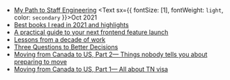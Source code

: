 - [My Path to Staff Engineering](https://staffeng.com/stories/rebecca-panja) <Text sx={{ fontSize: [1], fontWeight: `light`, color: `secondary` }}>Oct 2021</Text>
- [Best books I read in 2021 and highlights](https://rebecca.medium.com/best-books-i-read-in-2021-and-highlights-7335fb2754b7)
- [A practical guide to your next frontend feature launch](https://rebecca.medium.com/a-practical-guide-to-your-next-frontend-feature-launch-1a44a443efef)
- [Lessons from a decade of work](https://rebecca.medium.com/lessons-from-a-decade-of-work-c04abfe25d65)
- [Three Questions to Better Decisions](https://rebecca.medium.com/make-better-decisions-ask-the-right-questions-8db76697b670)
- [Moving from Canada to US, Part 2— Things nobody tells you about preparing to move](https://rebecca.medium.com/moving-from-canada-to-us-part-2-all-about-finances-tax-residency-and-temporary-housing-ff4346c422e)
- [Moving from Canada to US, Part 1— All about TN visa](https://rebecca.medium.com/all-about-tn-visa-moving-from-canada-to-us-6cbc7005f2d9)
